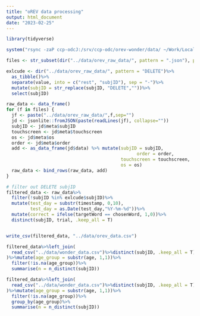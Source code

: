 ```yaml
---
title: "oREV data processing"
output: html_document
date: "2023-02-25"
---
```



```r
library(tidyverse)
```


```r
system("rsync -zaP ccp-odcJ:/srv/ccp-odc/orev-wonder/data/ ~/Work/Local/Quantex/wonder-analysis/data/orev_raw_data/")
```

```r
files <- str_subset(dir("../data/orev_raw_data/", pattern = ".json"), pattern = "DELETE", negate = TRUE) 

exlcude <- dir("../data/orev_raw_data/", pattern = "DELETE")%>%
  as_tibble()%>%
  separate(value, into = c("rest", "subjID"), sep = "-")%>%
  mutate(subjID = str_replace(subjID, "DELETE",""))%>%
  select(subjID)

raw_data <- data_frame()
for (f in files) {
  jf <- paste("../data/orev_raw_data/",f,sep="")
  jd <- jsonlite::fromJSON(paste(readLines(jf), collapse=""))
  subjID <- jd$meta$subjID
  touchscreen <- jd$meta$touchscreen
  os <- jd$meta$os
  order <- jd$meta$order
  add <- as_data_frame(jd$data) %>% mutate(subjID = subjID,
                                                 order = order, 
                                           touchscreen = touchscreen, 
                                           os = os)
  raw_data <- bind_rows(raw_data, add)
}

# filter out DELETE subjID
filtered_data <- raw_data%>%
  filter(!subjID %in% exlcude$subjID)%>%
  mutate(test_day = substr(timestamp, 0,10),
         test_day = as.Date(test_day,"%Y-%m-%d"))%>%
  mutate(correct = ifelse(targetWord == chosenWord, 1,0))%>%
  distinct(subjID, trial, .keep_all = T)


write_csv(filtered_data, "../data/orev_data.csv")
```

```r
filtered_data%>%left_join(
  read_csv("../data/wonder_data.csv")%>%distinct(subjID, .keep_all = T)%>%select(subjID,age)
)%>%mutate(age_group = substr(age, 1,1))%>%
  filter(!is.na(age_group))%>%
  summarise(n = n_distinct(subjID))

filtered_data%>%left_join(
  read_csv("../data/wonder_data.csv")%>%distinct(subjID, .keep_all = T)%>%select(subjID,age)
)%>%mutate(age_group = substr(age, 1,1))%>%
  filter(!is.na(age_group))%>%
  group_by(age_group)%>%
  summarise(n = n_distinct(subjID))
```

